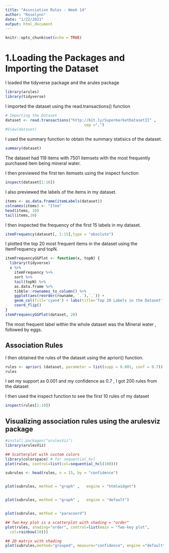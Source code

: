 ---
title: "Association Rules - Week 14"
author: "Roselynn"
date: "1/22/2021"
output: html_document
---

```{r setup, include=FALSE}
knitr::opts_chunk$set(echo = TRUE)
```

# 1.Loading the Packages and Importing the Dataset

I loaded the tidyverse package and the arules package

```{r}

library(arules)
library(tidyverse)

```

I imported the dataset using the read.transactions() function

```{r}

# Importing the Dataset
dataset <- read.transactions("http://bit.ly/SupermarketDatasetII" ,  
                                   sep =",")
#View(dataset)
```

I used the summary function to obtain the summary statisics of the dataset.

```{r}

summary(dataset)

```
The dataset had 119 items with 7501 itemsets with the most frequently purchased item being mineral water.


I then previewed the first ten itemsets using the inspect function

```{r}
inspect(dataset[1:10])

```


I also previewed the labels of the items in my dataset.

```{r}

items <- as.data.frame(itemLabels(dataset))
colnames(items) <- "Item"
head(items, 10)    
tail(items,10)
```


I then inspected the frequency of the first 15 labels in my dataset.

```{r}

itemFrequency(dataset[, 1:15],type = "absolute")

``` 

I plotted the top 20 most frequent items in the dataset using the ItemFrequency and topN.

```{r}

itemFrequencyGGPlot <- function(x, topN) {
  library(tidyverse)
  x %>%
    itemFrequency %>%
    sort %>%
    tail(topN) %>%
    as.data.frame %>%
    tibble::rownames_to_column() %>%
    ggplot(aes(reorder(rowname, `.`),`.`)) + 
    geom_col(fill='cyan4') + labs(title='Top 20 Labels in the Dataset' , y  = "Frequency" , x = 'Items')+
    coord_flip()
}  
itemFrequencyGGPlot(dataset, 20)

```
The most frequent label within the whole dataset was the Mineral water , followed by eggs.


## Association Rules

I then obtained the rules of the dataset using the apriori()  function.

```{r}

rules <- apriori (dataset, parameter = list(supp = 0.001, conf = 0.7))
rules

```

I set my support as 0.001 and my confidence as 0.7 , I got 200 rules from the dataset 

I then used the inspect function to see the first 10 rules of my dataset

```{r}
inspect(rules[1:10])

```

## Visualizing association rules using the arulesviz package

```{r}
#install.packages("arulesViz")
library(arulesViz)

```

```{r}

## Scatterplot with custom colors
library(colorspace) # for sequential_hcl
plot(rules, control=list(col=sequential_hcl(100)))

```


```{r , fig.width=10,fig.height=10}

subrules <- head(rules, n = 15, by = "confidence")


plot(subrules, method = "graph" ,   engine = "htmlwidget")


plot(subrules, method = "graph" ,   engine = "default")


plot(subrules, method = "paracoord")

```



```{r , fig.width=10,fig.height=10}

    
## Two-key plot is a scatterplot with shading = "order"
plot(rules, shading="order", control=list(main = "Two-key plot", 
  col=rainbow(10)))

## 2D matrix with shading
plot(subrules,method="grouped", measure="confidence", engine ="default" )


```



